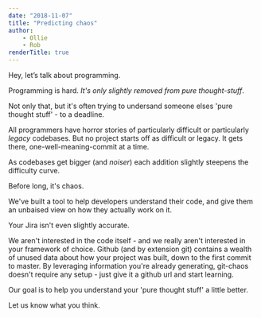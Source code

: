 ```yaml
---
date: "2018-11-07"
title: "Predicting chaos"
author:
    - Ollie
    - Rob
renderTitle: true
---
```




Hey, let’s talk about programming.

Programming is hard. _It's only slightly removed from pure thought-stuff_.

Not only that, but it's often trying to undersand someone elses 'pure thought stuff' - to a deadline.

All programmers have horror stories of particularly difficult or particularly _legacy_ codebases. But no project starts off as difficult or legacy. It gets there, one-well-meaning-commit at a time.

As codebases get bigger (and _noiser_) each addition slightly steepens the difficulty curve.

Before long, it's chaos.

We've built a tool to help developers understand their code, and give them an unbaised view on how they actually work on it.

Your Jira isn't even slightly accurate.

We aren't interested in the code itself - and we really aren't interested in your framework of choice. Github (and by extension git) contains a wealth of unused data about how your project was built, down to the first commit to master. By leveraging information you're already generating, git-chaos doesn't require any setup - just give it a github url and start learning.

Our goal is to help you understand your 'pure thought stuff' a little better.

Let us know what you think.

<Byline></Byline>
